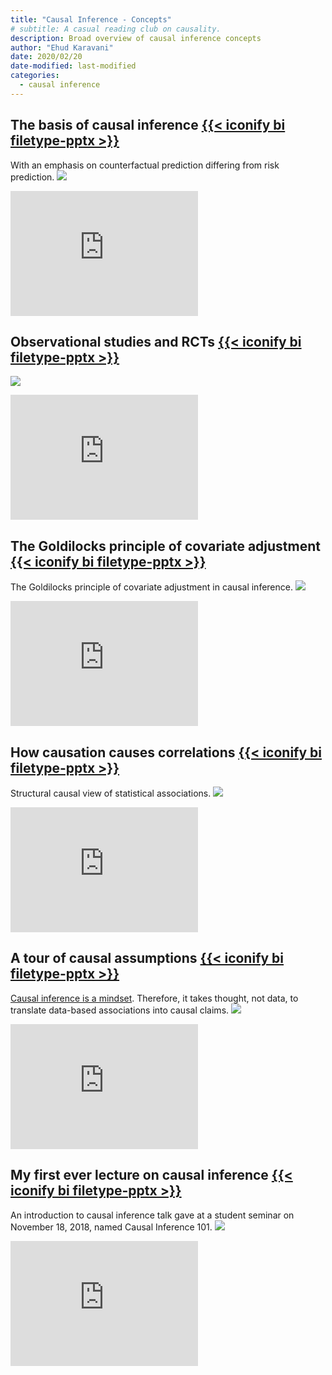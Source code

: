 ```yaml
---
title: "Causal Inference - Concepts"
# subtitle: A casual reading club on causality.
description: Broad overview of causal inference concepts
author: "Ehud Karavani"
date: 2020/02/20
date-modified: last-modified
categories: 
  - causal inference
---
```


## The basis of causal inference [{{< iconify bi filetype-pptx >}}](counterfactual-prediction.pptx)
With an emphasis on counterfactual prediction differing from risk prediction.
![](counterfactual-prediction.png)

::: {.column-margin}
```{=html}
<iframe 
 src='https://view.officeapps.live.com/op/embed.aspx?src=https://github.com/ehudkr/ehudkr.github.io/raw/main/materials/causal-inference/concepts/counterfactual-prediction.pptx'
 width='300em' height='200em' frameborder='0'>
 </iframe>
```
:::

## Observational studies and RCTs [{{< iconify bi filetype-pptx >}}](os-vs-rct.pptx)
![](os-vs-rct.png)

::: {.column-margin}
```{=html}
<iframe 
 src='https://view.officeapps.live.com/op/embed.aspx?src=https://github.com/ehudkr/ehudkr.github.io/raw/main/materials/causal-inference/concepts/os-vs-rct.pptx'
 width='300em' height='200em' frameborder='0'>
 </iframe>
```
:::

## The Goldilocks principle of covariate adjustment [{{< iconify bi filetype-pptx >}}](goldilocks-covariate-adjustment.pptx)
The Goldilocks principle of covariate adjustment in causal inference.
![](goldilocks-covariate-adjustment.png)

::: {.column-margin}
```{=html}
<iframe 
 src='https://view.officeapps.live.com/op/embed.aspx?src=https://github.com/ehudkr/ehudkr.github.io/raw/main/materials/causal-inference/concepts/goldilocks-covariate-adjustment.pptx'
 width='300em' height='200em' frameborder='0'>
 </iframe>
```
:::

## How causation causes correlations [{{< iconify bi filetype-pptx >}}](causal-based-correlations.pptx)
Structural causal view of statistical associations.
![](causal-based-correlations.png)

::: {.column-margin}
```{=html}
<iframe 
 src='https://view.officeapps.live.com/op/embed.aspx?src=https://github.com/ehudkr/ehudkr.github.io/raw/main/materials/causal-inference/concepts/causal-based-correlations.pptx'
 width='300em' height='200em' frameborder='0'>
 </iframe>
```
:::

## A tour of causal assumptions [{{< iconify bi filetype-pptx >}}](causal-assumptions.pptx)
[Causal inference is a mindset](../../../blog/2023/01-causal-inference-is-a-mindset/index.qmd).
Therefore, it takes thought, not data, to translate data-based associations into causal claims.
![](causal-assumptions.png)

:::{.column-margin}
```{=html}
<iframe 
 src='https://view.officeapps.live.com/op/embed.aspx?src=https://github.com/ehudkr/ehudkr.github.io/raw/main/materials/causal-inference/concepts/causal-assumptions.pptx'
 width='300em' height='200em' frameborder='0'>
 </iframe>
```
:::


## My first ever lecture on causal inference [{{< iconify bi filetype-pptx >}}](causal-inference-101.pptx)
An introduction to causal inference talk gave at a student seminar on November 18, 2018, named Causal Inference 101.
![](causal-inference-101.png)

::: {.column-margin}
```{=html}
<iframe 
 src='https://view.officeapps.live.com/op/embed.aspx?src=https://github.com/ehudkr/ehudkr.github.io/raw/main/materials/causal-inference/concepts/causal-inference-101.pptx'
 width='300em' height='200em' frameborder='0'>
 </iframe>
```
:::
